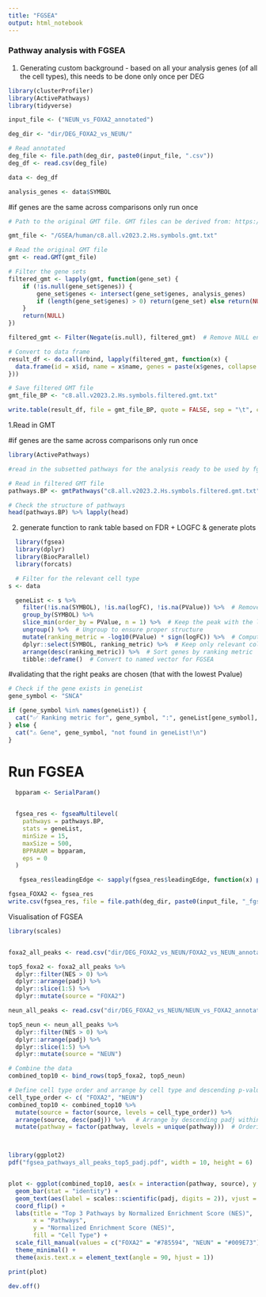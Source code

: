 ```yaml
---
title: "FGSEA"
output: html_notebook
---
```



### Pathway analysis with FGSEA

1. Generating custom background - based on all your analysis genes (of all the cell types), this needs to be done only once per DEG 
```r

library(clusterProfiler)
library(ActivePathways)
library(tidyverse)

input_file <- ("NEUN_vs_FOXA2_annotated")

deg_dir <- "dir/DEG_FOXA2_vs_NEUN/"

# Read annotated
deg_file <- file.path(deg_dir, paste0(input_file, ".csv"))
deg_df <- read.csv(deg_file)

data <- deg_df 

analysis_genes <- data$SYMBOL
```

#if genes are the same across comparisons only run once
```r

# Path to the original GMT file. GMT files can be derived from: https://www.gsea-msigdb.org/gsea/msigdb/mouse/collections.jsp, use the database based on how your genes are called in your data 

gmt_file <- "/GSEA/human/c8.all.v2023.2.Hs.symbols.gmt.txt"

# Read the original GMT file
gmt <- read.GMT(gmt_file)

# Filter the gene sets
filtered_gmt <- lapply(gmt, function(gene_set) {
    if (!is.null(gene_set$genes)) {
        gene_set$genes <- intersect(gene_set$genes, analysis_genes)
        if (length(gene_set$genes) > 0) return(gene_set) else return(NULL)
    }
    return(NULL)
})

filtered_gmt <- Filter(Negate(is.null), filtered_gmt)  # Remove NULL entries

# Convert to data frame
result_df <- do.call(rbind, lapply(filtered_gmt, function(x) {
  data.frame(id = x$id, name = x$name, genes = paste(x$genes, collapse = "\t"), stringsAsFactors = FALSE)
}))

# Save filtered GMT file
gmt_file_BP <- "c8.all.v2023.2.Hs.symbols.filtered.gmt.txt"

write.table(result_df, file = gmt_file_BP, quote = FALSE, sep = "\t", col.names = FALSE, row.names = FALSE)

```

1.Read in GMT

#if genes are the same across comparisons only run once
```r
library(ActivePathways)

#read in the subsetted pathways for the analysis ready to be used by fgsea

# Read in filtered GMT file
pathways.BP <- gmtPathways("c8.all.v2023.2.Hs.symbols.filtered.gmt.txt")

# Check the structure of pathways
head(pathways.BP) %>% lapply(head)


```

2. generate function to rank table based on FDR + LOGFC & generate plots
```r


  library(fgsea)
  library(dplyr)
  library(BiocParallel)
  library(forcats)

  # Filter for the relevant cell type
s <- data

  geneList <- s %>%
    filter(!is.na(SYMBOL), !is.na(logFC), !is.na(PValue)) %>%  # Remove missing values
    group_by(SYMBOL) %>%
    slice_min(order_by = PValue, n = 1) %>%  # Keep the peak with the lowest P-value per gene
    ungroup() %>%  # Ungroup to ensure proper structure
    mutate(ranking_metric = -log10(PValue) * sign(logFC)) %>%  # Compute ranking metric
    dplyr::select(SYMBOL, ranking_metric) %>%  # Keep only relevant columns
    arrange(desc(ranking_metric)) %>%  # Sort genes by ranking metric
    tibble::deframe()  # Convert to named vector for FGSEA
```

#validating that the right peaks are chosen (that with the lowest Pvalue)
```r
# Check if the gene exists in geneList
gene_symbol <- "SNCA"

if (gene_symbol %in% names(geneList)) {
  cat("✅ Ranking metric for", gene_symbol, ":", geneList[gene_symbol], "\n")
} else {
  cat("⚠️ Gene", gene_symbol, "not found in geneList!\n")
}

```

# Run FGSEA
```r
  bpparam <- SerialParam()  


  fgsea_res <- fgseaMultilevel(
    pathways = pathways.BP,
    stats = geneList,
    minSize = 15,
    maxSize = 500,
    BPPARAM = bpparam,
    eps = 0
  )

   fgsea_res$leadingEdge <- sapply(fgsea_res$leadingEdge, function(x) paste(x, collapse = ", "))

fgsea_FOXA2 <- fgsea_res
write.csv(fgsea_res, file = file.path(deg_dir, paste0(input_file, "_fgsea_all_peaks.csv")), row.names = FALSE)
```

Visualisation of FGSEA

```r
library(scales)


foxa2_all_peaks <- read.csv("dir/DEG_FOXA2_vs_NEUN/FOXA2_vs_NEUN_annotated_fgsea_all_peaks.csv", header = TRUE)

top5_foxa2 <- foxa2_all_peaks %>%
  dplyr::filter(NES > 0) %>%
  dplyr::arrange(padj) %>%
  dplyr::slice(1:5) %>%
  dplyr::mutate(source = "FOXA2")

neun_all_peaks <- read.csv("dir/DEG_FOXA2_vs_NEUN/NEUN_vs_FOXA2_annotated_fgsea_all_peaks.csv", header = TRUE)

top5_neun <- neun_all_peaks %>%
  dplyr::filter(NES > 0) %>%
  dplyr::arrange(padj) %>%
  dplyr::slice(1:5) %>%
  dplyr::mutate(source = "NEUN")

# Combine the data
combined_top10 <- bind_rows(top5_foxa2, top5_neun)

# Define cell type order and arrange by cell type and descending p-value (padj)
cell_type_order <- c( "FOXA2", "NEUN")
combined_top10 <- combined_top10 %>%
  mutate(source = factor(source, levels = cell_type_order)) %>%
  arrange(source, desc(padj)) %>%   # Arrange by descending padj within each source
  mutate(pathway = factor(pathway, levels = unique(pathway)))  # Ordering pathways by this combined sort



library(ggplot2)
pdf("fgsea_pathways_all_peaks_top5_padj.pdf", width = 10, height = 6)


plot <- ggplot(combined_top10, aes(x = interaction(pathway, source), y = NES, fill = source)) +
  geom_bar(stat = "identity") +
  geom_text(aes(label = scales::scientific(padj, digits = 2)), vjust = 0.5, hjust = 1.1, color = "black", size = 4) +
  coord_flip() +
  labs(title = "Top 3 Pathways by Normalized Enrichment Score (NES)",
       x = "Pathways",
       y = "Normalized Enrichment Score (NES)",
       fill = "Cell Type") +
  scale_fill_manual(values = c("FOXA2" = "#785594", "NEUN" = "#009E73")) +
  theme_minimal() +
  theme(axis.text.x = element_text(angle = 90, hjust = 1))

print(plot)

dev.off()


```



